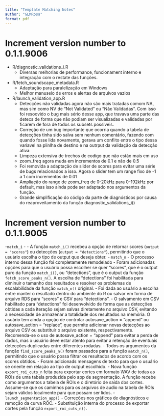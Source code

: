```yaml
---
title: "Template Matching Notes"
author: "GLMRosa"
format: pdf
---
```



# Increment version number to 0.1.1.9006
- R/diagnostic_validations_i.R
  - Diversas melhorias de performance, funcionament interno e integração com o restate das funções.
- R/fetch_soundscape_metadata.R
  - Adaptação para paralelização em Windows
  - Melhor manuseio de erros e alertas de arquivos vazios
- R/launch_validation_app.R
  - Detecções não validadas agora não são mais tratadas comom NA, mas sim como NV de "Not Validated" ou "Não Validadas". Com isso foi resoovido o bug mais sério desse app, que travava uma parte das detecs de forma que não podiam ser visualizadas e validadas por ficarem de fora de todos os subsets possiveis.
  - Correção de um bug importante que ocorria quando a tabela de detecções tinha sido salva sem nenhum comentário, fazendo com quando fosse lida novamente, gerava um conflito entre o tipo dessa variavel na plinlha de destino e na outrput da validação da detecção ativa
  - Limpeza extensiva de trechos de codigo que não estão mais em uso
  - zoom_freq agora muda em incrementos de 0.1 e não de 0.5
  - Foi removida a adaptação de slider de scores para evitar uma série de bugs relacionados a isso. Agora o slider tem um range fixo de -1 a 1 com incrementos de 0.01
  - Ampliação do range de zoom_freq de 0-20kHz para 0-192kHz por default, mas isso ainda pode ser adaptado nos argumentos da função.
  - Grande simplificação do código da parte de diagnósticos por causa do reaproveitamento da função diagnostic_validations_i()


# Increment version number to 0.1.1.9005
-`match_i` -
  - A função `match_i()` recebeu a opção de retornar scores (`output = "scores"`) ou detecções (`output = "detections"`), permitindo que o usuário escolha o tipo de output que deseja obter.
- `match_n` - O processo interno dessa função foi completamente remodelado
  - Foram adicionadas opções para que o usuário possa escolher se quer "scores", que é o output puro da função `match_i()`, ou "detections", que é o output da função `fetch_score_peaks_n()`. A escolha de "detections" foi habilitada para diminuir o tamanho dos resultados e resolver os problemas de escalabilidade da função `match_n()` original.
  - Foi dada ao usuário a escolha entre manter o resultado dentro do ambiente do R ou salvar em forma de arquivo RDS para "scores" e CSV para "detections".
  - O salvamento em CSV habilitado para "detections" foi desenvolvido de forma que as detecções obtidas a cada iteração sejam salvas diretamente no arquivo CSV, evitando a necessidade de armazenar a totalidade dos resultados na memória. O usuário tem ainda a opção de controlar autosave_action = "append" ou autosave_action = "replace", que permite adicionar novas detecções ao arquivo CSV ou substituir o arquivo existente, respectivamente. Recomenda-se o uso de autosave_action = "append" para evitar a perda de dados, mas o usuário deve estar atento para evitar a retenção de eventuais detecções duplicadas entre diferentes rodadas.
  - Todos os argumentos da função `find_score_peaks_n()` foram passados para a função `match_n()`, permitindo que o usuário possa filtrar os resultados de acordo com os scores obtidos.
  - Foram adicionads mensagens de texto para que o usuário se oriente em relação ao tipo de output escolhido.
- Nova função `export_roi_cuts_n` feita para exportar cortes em formato WAV de todas as ROIs de uma tabela produzida pelo app de segmentação. A função recebe como argumentos a tabela de ROIs e o diretório de saída dos cortes. Assume-se que os caminhos para os arquivos de audio na tabela de ROIs sejam válidos localmente para que possam ser lidos.
- `launch_segmentation_app()`
  - Correções nos gráficos de diagnósticos e remoção da curva ROC.
  - Substituição interna do processo de exportar cortes pela função `export_roi_cuts_n()`.
